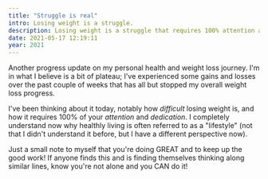 ```yaml
---
title: "Struggle is real"
intro: Losing weight is a struggle.
description: Losing weight is a struggle that requires 100% attention and devotion.
date: 2021-05-17 12:19:11
year: 2021
---
```


Another progress update on my personal health and weight loss journey. I'm in what I believe is a bit of plateau; I've experienced some gains and losses over the past couple of weeks that has all but stopped my overall weight loss progress. 

I've been thinking about it today, notably how _difficult_ losing weight is, and how it requires 100% of your _attention_ and _dedication_. I completely understand now why healthly living is often referred to as a "lifestyle" (not that I didn't understand it before, but I have a different perspective now).

Just a small note to myself that you're doing GREAT and to keep up the good work! If anyone finds this and is finding themselves thinking along similar lines, know you're not alone and you CAN do it! 
